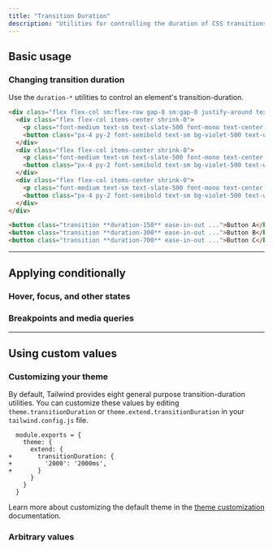 ---
title: "Transition Duration"
description: "Utilities for controlling the duration of CSS transitions."
---



## Basic usage

### Changing transition duration

Use the `duration-*` utilities to control an element's transition-duration.

```html {{ example: { hint: 'Hover each button to see the expected behaviour' } }}
<div class="flex flex-col sm:flex-row gap-8 sm:gap-0 justify-around text-white text-sm font-bold leading-6">
  <div class="flex flex-col items-center shrink-0">
    <p class="font-medium text-sm text-slate-500 font-mono text-center mb-3 dark:text-slate-400">duration-150</p>
    <button class="px-4 py-2 font-semibold text-sm bg-violet-500 text-white rounded-md shadow-sm hover:scale-125 ease-in-out duration-150">Button A</button>
  </div>
  <div class="flex flex-col items-center shrink-0">
    <p class="font-medium text-sm text-slate-500 font-mono text-center mb-3 dark:text-slate-400">duration-300</p>
    <button class="px-4 py-2 font-semibold text-sm bg-violet-500 text-white rounded-md shadow-sm hover:scale-125 ease-in-out duration-300">Button B</button>
  </div>
  <div class="flex flex-col items-center shrink-0">
    <p class="font-medium text-sm text-slate-500 font-mono text-center mb-3 dark:text-slate-400">duration-700</p>
    <button class="px-4 py-2 font-semibold text-sm bg-violet-500 text-white rounded-md shadow-sm hover:scale-125 ease-in-out duration-700">Button C</button>
  </div>
</div>
```

```html
<button class="transition **duration-150** ease-in-out ...">Button A</button>
<button class="transition **duration-300** ease-in-out ...">Button B</button>
<button class="transition **duration-700** ease-in-out ...">Button C</button>
```

---

## <Heading ignore>Applying conditionally</Heading>

### <Heading ignore>Hover, focus, and other states</Heading>

<HoverFocusAndOtherStates defaultClass="transition duration-0" featuredClass="duration-150" />

### <Heading ignore>Breakpoints and media queries</Heading>

<BreakpointsAndMediaQueries defaultClass="transition duration-0" featuredClass="duration-150" />

---

## Using custom values

### Customizing your theme

By default, Tailwind provides eight general purpose transition-duration utilities. You can customize these values by editing `theme.transitionDuration` or `theme.extend.transitionDuration` in your `tailwind.config.js` file.

```diff-js {{ filename: 'tailwind.config.js' }}
  module.exports = {
    theme: {
      extend: {
+       transitionDuration: {
+         '2000': '2000ms',
+       }
      }
    }
  }
```

Learn more about customizing the default theme in the [theme customization](/docs/theme#customizing-the-default-theme) documentation.

### Arbitrary values

<ArbitraryValues property="transition-duration" featuredClass="duration-[2000ms]" />
